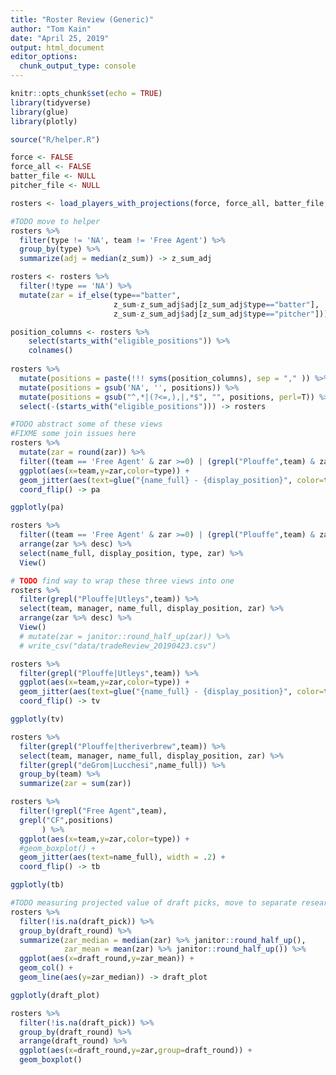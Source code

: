 ```yaml
---
title: "Roster Review (Generic)"
author: "Tom Kain"
date: "April 25, 2019"
output: html_document
editor_options: 
  chunk_output_type: console
---
```


```r
knitr::opts_chunk$set(echo = TRUE)
library(tidyverse)
library(glue)
library(plotly)

source("R/helper.R")
```


```r
force <- FALSE
force_all <- FALSE
batter_file <- NULL
pitcher_file <- NULL

rosters <- load_players_with_projections(force, force_all, batter_file, pitcher_file)
```

```r
#TODO move to helper
rosters %>% 
  filter(type != 'NA', team != 'Free Agent') %>%
  group_by(type) %>% 
  summarize(adj = median(z_sum)) -> z_sum_adj

rosters <- rosters %>% 
  filter(!type == 'NA') %>% 
  mutate(zar = if_else(type=="batter",
                       z_sum-z_sum_adj$adj[z_sum_adj$type=="batter"],
                       z_sum-z_sum_adj$adj[z_sum_adj$type=="pitcher"]))

position_columns <- rosters %>%
    select(starts_with("eligible_positions")) %>%
    colnames()
  
rosters %>%
  mutate(positions = paste(!!! syms(position_columns), sep = "," )) %>%
  mutate(positions = gsub('NA', '', positions)) %>%
  mutate(positions = gsub("^,*|(?<=,),|,*$", "", positions, perl=T)) %>%
  select(-(starts_with("eligible_positions"))) -> rosters
```

```r
#TODO abstract some of these views
#FIXME some join issues here
rosters %>% 
  mutate(zar = round(zar)) %>% 
  filter((team == 'Free Agent' & zar >=0) | (grepl("Plouffe",team) & zar < 0)) %>% 
  ggplot(aes(x=team,y=zar,color=type)) +
  geom_jitter(aes(text=glue("{name_full} - {display_position}", color=type))) +
  coord_flip() -> pa

ggplotly(pa)

rosters %>% 
  filter((team == 'Free Agent' & zar >=0) | (grepl("Plouffe",team) & zar < 0)) %>% 
  arrange(zar %>% desc) %>% 
  select(name_full, display_position, type, zar) %>% 
  View()
```

```r
# TODO find way to wrap these three views into one
rosters %>% 
  filter(grepl("Plouffe|Utleys",team)) %>% 
  select(team, manager, name_full, display_position, zar) %>% 
  arrange(zar %>% desc) %>% 
  View()
  # mutate(zar = janitor::round_half_up(zar)) %>% 
  # write_csv("data/tradeReview_20190423.csv")

rosters %>% 
  filter(grepl("Plouffe|Utleys",team)) %>% 
  ggplot(aes(x=team,y=zar,color=type)) +
  geom_jitter(aes(text=glue("{name_full} - {display_position}", color=type)), width=.2) +
  coord_flip() -> tv

ggplotly(tv)

rosters %>% 
  filter(grepl("Plouffe|theriverbrew",team)) %>% 
  select(team, manager, name_full, display_position, zar) %>% 
  filter(grepl("deGrom|Lucchesi",name_full)) %>% 
  group_by(team) %>% 
  summarize(zar = sum(zar))
```

```r
rosters %>% 
  filter(!grepl("Free Agent",team),
  grepl("CF",positions)
       ) %>%
  ggplot(aes(x=team,y=zar,color=type)) +
  #geom_boxplot() +
  geom_jitter(aes(text=name_full), width = .2) +
  coord_flip() -> tb

ggplotly(tb)
```

```r
#TODO measuring projected value of draft picks, move to separate research
rosters %>% 
  filter(!is.na(draft_pick)) %>%
  group_by(draft_round) %>% 
  summarize(zar_median = median(zar) %>% janitor::round_half_up(),
            zar_mean = mean(zar) %>% janitor::round_half_up()) %>%
  ggplot(aes(x=draft_round,y=zar_mean)) +
  geom_col() +
  geom_line(aes(y=zar_median)) -> draft_plot

ggplotly(draft_plot)

rosters %>% 
  filter(!is.na(draft_pick)) %>% 
  group_by(draft_round) %>% 
  arrange(draft_round) %>% 
  ggplot(aes(x=draft_round,y=zar,group=draft_round)) +
  geom_boxplot()
```

